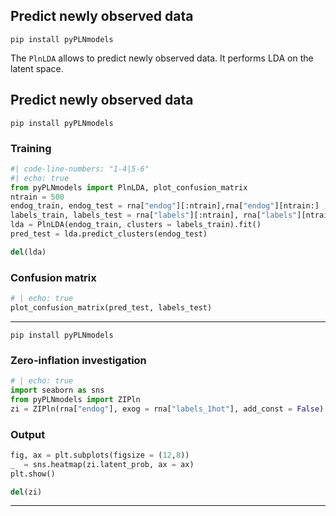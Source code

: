 ## Predict newly observed data

<div class="footer">$\texttt{pip install pyPLNmodels}$</div>

The $\texttt{PlnLDA}$ allows to predict newly observed data. It performs LDA on the latent space.


## Predict newly observed data


<div class="footer">$\texttt{pip install pyPLNmodels}$</div>

::: {.panel-tabset}

### Training
```python
#| code-line-numbers: "1-4|5-6"
#| echo: true
from pyPLNmodels import PlnLDA, plot_confusion_matrix
ntrain = 500
endog_train, endog_test = rna["endog"][:ntrain],rna["endog"][ntrain:]
labels_train, labels_test = rna["labels"][:ntrain], rna["labels"][ntrain:]
lda = PlnLDA(endog_train, clusters = labels_train).fit()
pred_test = lda.predict_clusters(endog_test)
```

```python
del(lda)
```

### Confusion matrix

```python
# | echo: true
plot_confusion_matrix(pred_test, labels_test)
```

:::

---

<div class="footer">$\texttt{pip install pyPLNmodels}$</div>

::: {.panel-tabset}

### Zero-inflation investigation

```python
# | echo: true
import seaborn as sns
from pyPLNmodels import ZIPln
zi = ZIPln(rna["endog"], exog = rna["labels_1hot"], add_const = False).fit()
```

### Output


```python
fig, ax = plt.subplots(figsize = (12,8))
_  = sns.heatmap(zi.latent_prob, ax = ax)
plt.show()
```

```python
del(zi)
```

:::

---
